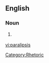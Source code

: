 ==English==

===Noun===
{{en-noun|paralipses}}

# {{linguistics}} {{alternative spelling of|paraleipsis}}

[[Category:Rhetoric]]

[[vi:paralipsis]]
